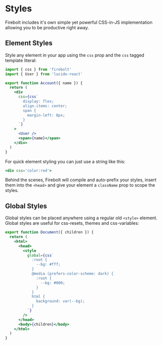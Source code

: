 <Metadata
  title='Getting Started: Styles'
  description='Learn how to use styles in your Firebolt app.'
/>

# Styles

Firebolt includes it's own simple yet powerful CSS-in-JS implementation allowing you to be productive right away.

## Element Styles

Style any element in your app using the `css` prop and the `css` tagged template literal:

```jsx title='components/Account.js' lineNumbers
import { css } from 'firebolt'
import { User } from 'lucide-react'

export function Account({ name }) {
  return (
    <div
      css={css`
        display: flex;
        align-items: center;
        span {
          margin-left: 8px;
        }
      `}
    >
      <User />
      <span>{name}</span>
    </div>
  )
}
```

For quick element styling you can just use a string like this:

```jsx
<div css='color:red'>
```

Behind the scenes, Firebolt will compile and auto-prefix your styles, insert them into the `<head>` and give your element a `className` prop to scope the styles.

## Global Styles

Global styles can be placed anywhere using a regular old `<style>` element. Global styles are useful for css-resets, themes and css-variables:

```jsx title='components/Document.js' lineNumbers
export function Document({ children }) {
  return (
    <html>
      <head>
        <style
          global={css`
            :root {
              --bg: #fff;
            }
            @media (prefers-color-scheme: dark) {
              :root {
                --bg: #000;
              }
            }
            html {
              background: var(--bg);
            }
          `}
        />
      </head>
      <body>{children}</body>
    </html>
  )
}
```
